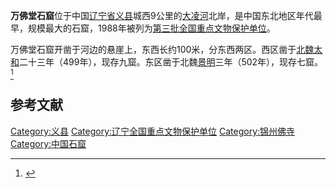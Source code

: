 {{coord|41|34|22|N|121|09|15|E|display=title|scale:10000}}
{{文物保护单位
| 级别 = 全国
| 名称 = 万佛堂石窟
| 图片 = [[File:Wanfo_Hall_Grottoes_14_2015-09.JPG|220px]]<br><small>第六窟交脚弥勒佛像，2015年9月</small>
| 所在 = [[辽宁省|辽宁省]][[义县|义县]]
| 分类 = 古建筑
| 时代 = [[北魏|北魏]]
| 编号 = [[第三批全国重点文物保护单位|第三批]]第45项
| 登录 = 1988年1月13日
}}
'''万佛堂石窟'''位于中国[[辽宁省|辽宁省]][[义县|义县]]城西9公里的[[大凌河|大凌河]]北岸，是中国东北地区年代最早，规模最大的石窟，1988年被列为[[第三批全国重点文物保护单位|第三批全国重点文物保护单位]]。

万佛堂石窟开凿于河边的悬崖上，东西长约100米，分东西两区。西区凿于[[北魏|北魏]][[太和_(北魏)|太和]]二十三年（499年），现存九窟。东区凿于北魏[[景明|景明]]三年（502年），现存七窟。<ref>{{Cite book |title=全国重点文物保护单位·第一至第五批·第Ⅰ卷 |publisher=文物出版社 |year=2004 |isbn=7-5010-1525-2 |pages=523 }}</ref>

==参考文献==
{{reflist}}

{{辽宁全国重点文物保护单位}}

{{DEFAULTSORT:Wan}}
[[Category:义县|Category:义县]]
[[Category:辽宁全国重点文物保护单位|Category:辽宁全国重点文物保护单位]]
[[Category:锦州佛寺|Category:锦州佛寺]]
[[Category:中国石窟|Category:中国石窟]]